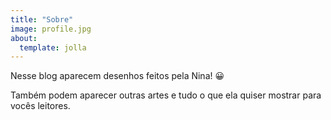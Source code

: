 ```yaml
---
title: "Sobre"
image: profile.jpg
about:
  template: jolla
---
```


Nesse blog aparecem desenhos feitos pela Nina! 😀

Também podem aparecer outras artes e tudo o que ela quiser mostrar para vocês leitores.
